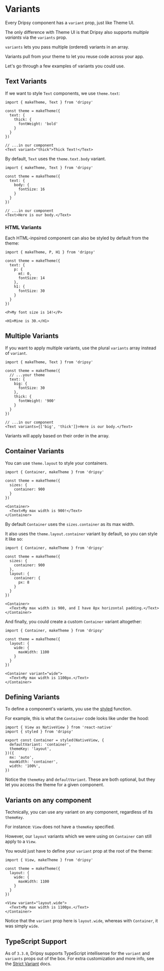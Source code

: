 # Variants

Every Dripsy component has a `variant` prop, just like Theme UI.

The only difference with Theme UI is that Dripsy also supports _multiple variants_ via the `variants` prop.

`variants` lets you pass multiple (ordered) variants in an array.

Variants pull from your theme to let you reuse code across your app.

Let's go through a few examples of variants you could use.

## Text Variants

If we want to style `Text` components, we use `theme.text`:

```tsx
import { makeTheme, Text } from 'dripsy'

const theme = makeTheme({
  text: {
    thick: {
      fontWeight: 'bold'
    }
  }
})

// ...in our component
<Text variant="thick">Thick Text!</Text>
```

By default, `Text` uses the `theme.text.body` variant.

```tsx
import { makeTheme, Text } from 'dripsy'

const theme = makeTheme({
  text: {
    body: {
      fontSize: 16
    }
  }
})

// ...in our component
<Text>Here is our body.</Text>
```

### HTML Variants

Each HTML-inpsired component can also be styled by default from the theme:

```tsx
import { makeTheme, P, H1 } from 'dripsy'

const theme = makeTheme({
  text: {
    p: {
      mt: 0,
      fontSize: 14
    },
    h1: {
      fontSize: 30
    }
  }
})

<P>My font size is 14!</P>

<H1>Mine is 30.</H1>
```

## Multiple Variants

If you want to apply multiple variants, use the plural `variants` array instead of `variant`.

```tsx
import { makeTheme, Text } from 'dripsy'

const theme = makeTheme({
  // ...your theme
  text: {
    big: {
      fontSize: 30
    },
    thick: {
      fontWeight: '900'
    }
  }
})

// ...in our component
<Text variants={['big', 'thick']}>Here is our body.</Text>
```

Variants will apply based on their order in the array.

## Container Variants

You can use `theme.layout` to style your containers.

```tsx
import { Container, makeTheme } from 'dripsy'

const theme = makeTheme({
  sizes: {
    container: 900
  }
})

<Container>
  <Text>My max width is 900!</Text>
</Container>
```

By default `Container` uses the `sizes.container` as its max width.

It also uses the `theme.layout.container` variant by default, so you can style it like so:

```tsx
import { Container, makeTheme } from 'dripsy'

const theme = makeTheme({
  sizes: {
    container: 900
  },
  layout: {
    container: {
      px: 8
    }
  }
})

<Container>
  <Text>My max width is 900, and I have 8px horizontal padding.</Text>
</Container>
```

And finally, you could create a custom `Container` variant altogether:

```tsx
import { Container, makeTheme } from 'dripsy'

const theme = makeTheme({
  layout: {
    wide: {
      maxWidth: 1100
    }
  }
})

<Container variant="wide">
  <Text>My max width is 1100px.</Text>
</Container>
```

## Defining Variants

To define a component's variants, you use the [styled](/apis/styled) function.

For example, this is what the `Container` code looks like under the hood:

```tsx
import { View as NativeView } from 'react-native'
import { styled } from 'dripsy'

export const Container = styled(NativeView, {
  defaultVariant: 'container',
  themeKey: 'layout',
})({
  mx: 'auto',
  maxWidth: 'container',
  width: '100%',
})
```

Notice the `themeKey` and `defaultVariant`. These are both optional, but they let you access the theme for a given component.

## Variants on any component

Technically, you can use any variant on any component, regardless of its `themeKey`.

For instance: `View` does not have a `themeKey` specified.

However, our `layout` variants which we were using on `Container` can still apply to a `View`.

You would just have to define your `variant` prop at the root of the theme:

```tsx
import { View, makeTheme } from 'dripsy'

const theme = makeTheme({
  layout: {
    wide: {
      maxWidth: 1100
    }
  }
})

<View variant="layout.wide">
  <Text>My max width is 1100px.</Text>
</Container>
```

Notice that the `variant` prop here is `layout.wide`, whereas with `Container`, it was simply `wide`.

## TypeScript Support

As of `3.3.0`, Dripsy supports TypeScript intellisense for the `variant` and `variants` props out of the box. For extra customization and more info, see the [Strict Variant](/typescript/variants) docs.

